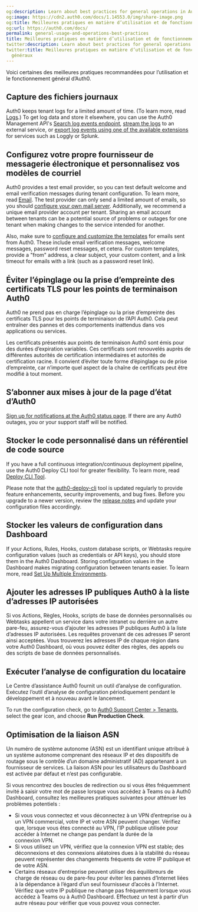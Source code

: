 ```yaml
---
og:description: Learn about best practices for general operations in Auth0.
og:image: https://cdn2.auth0.com/docs/1.14553.0/img/share-image.png
og:title: Meilleures pratiques en matière d’utilisation et de fonctionnement généraux
og:url: https://auth0.com/docs/
permalink: general-usage-and-operations-best-practices
title: Meilleures pratiques en matière d’utilisation et de fonctionnement généraux
twitter:description: Learn about best practices for general operations in Auth0.
twitter:title: Meilleures pratiques en matière d’utilisation et de fonctionnement
  généraux
---
```


Voici certaines des meilleures pratiques recommandées pour l’utilisation et le fonctionnement général d’Auth0.

## Capture des fichiers journaux

Auth0 keeps tenant logs for a limited amount of time. (To learn more, read [Logs](/docs/deploy-monitor/logs).) To get log data and store it elsewhere, you can use the Auth0 <Tooltip tip="Management API: A product to allow customers to perform administrative tasks." cta="View Glossary" href="/docs/glossary?term=Management+API">Management API</Tooltip>'s [Search log events endpoint](https://auth0.com/docs/api/management/v2#!/Logs/get_logs), [stream the logs](/docs/customize/log-streams) to an external service, or [export log events using one of the available extensions](https://marketplace.auth0.com/features/log-streaming) for services such as Loggly or Splunk.

## Configurez votre propre fournisseur de messagerie électronique et personnalisez vos modèles de courriel

Auth0 provides a test email provider, so you can test default welcome and email verification messages during tenant configuration. To learn more, read [Email](/docs/customize/email). The test provider can only send a limited amount of emails, so you should [configure your own mail server](/docs/customize/email/smtp-email-providers/configure-custom-external-smtp-email-provider). Additionally, we recommend a unique email provider account per tenant. Sharing an email account between tenants can be a potential source of problems or outages for one tenant when making changes to the service intended for another.

Also, make sure to [configure and customize the templates](/docs/customize/email/email-templates) for emails sent from Auth0. These include email verification messages, welcome messages, password reset messages, et cetera. For custom templates, provide a "from" address, a clear subject, your custom content, and a link timeout for emails with a link (such as a password reset link).

## Éviter l’épinglage ou la prise d’empreinte des certificats TLS pour les points de terminaison Auth0

Auth0 ne prend pas en charge l’épinglage ou la prise d’empreinte des certificats TLS pour les points de terminaison de l’API Auth0. Cela peut entraîner des pannes et des comportements inattendus dans vos applications ou services.

Les certificats présentés aux points de terminaison Auth0 sont émis pour des durées d’expiration variables. Ces certificats sont renouvelés auprès de différentes autorités de certification intermédiaires et autorités de certification racine. Il convient d’éviter toute forme d’épinglage ou de prise d’empreinte, car n’importe quel aspect de la chaîne de certificats peut être modifié à tout moment.

## S’abonner aux mises à jour de la page d’état d’Auth0

[Sign up for notifications at the Auth0 status page](https://status.auth0.com/). If there are any Auth0 outages, you or your support staff will be notified.

## Stocker le code personnalisé dans un référentiel de code source

If you have a full continuous integration/continuous deployment pipeline, use the Auth0 Deploy CLI tool for greater flexibility. To learn more, read [Deploy CLI Tool](/docs/deploy-monitor/deploy-cli-tool).

Please note that the [auth0-deploy-cli](https://github.com/auth0/auth0-deploy-cli) tool is updated regularly to provide feature enhancements, security improvements, and bug fixes. Before you upgrade to a newer version, review the [release notes](https://github.com/auth0/auth0-deploy-cli/releases) and update your configuration files accordingly.

## Stocker les valeurs de configuration dans Dashboard

If your Actions, Rules, Hooks, custom database scripts, or Webtasks require configuration values (such as credentials or API keys), you should store them in the <Tooltip tip="Auth0 Dashboard: Auth0's main product to configure your services." cta="View Glossary" href="/docs/glossary?term=Auth0+Dashboard">Auth0 Dashboard</Tooltip>. Storing configuration values in the Dashboard makes migrating configuration between tenants easier. To learn more, read [Set Up Multiple Environments](/docs/get-started/auth0-overview/create-tenants/set-up-multiple-environments).

## Ajouter les adresses IP publiques Auth0 à la liste d’adresses IP autorisées

Si vos Actions, Règles, Hooks, scripts de base de données personnalisés ou Webtasks appellent un service dans votre intranet ou derrière un autre pare-feu, assurez-vous d’ajouter les adresses IP publiques Auth0 à la liste d’adresses IP autorisées. Les requêtes provenant de ces adresses IP seront ainsi acceptées. Vous trouverez les adresses IP de chaque région dans votre Auth0 Dashboard, où vous pouvez éditer des règles, des appels ou des scripts de base de données personnalisés.

## Exécuter l’analyse de configuration du locataire

Le Centre d’assistance Auth0 fournit un outil d’analyse de configuration. Exécutez l’outil d’analyse de configuration périodiquement pendant le développement et à nouveau avant le lancement.

To run the configuration check, go to [Auth0 Support Center > Tenants](https://support.auth0.com/tenants/public), select the gear icon, and choose **Run Production Check**.

## Optimisation de la liaison ASN

Un numéro de système autonome (ASN) est un identifiant unique attribué à un système autonome comprenant des réseaux IP et des dispositifs de routage sous le contrôle d’un domaine administratif (AD) appartenant à un fournisseur de services. La liaison ASN pour les utilisateurs du Dashboard est activée par défaut et n’est pas configurable.

Si vous rencontrez des boucles de redirection ou si vous êtes fréquemment invité à saisir votre mot de passe lorsque vous accédez à Teams ou à Auth0 Dashboard, consultez les meilleures pratiques suivantes pour atténuer les problèmes potentiels :

* Si vous vous connectez et vous déconnectez à un VPN d’entreprise ou à un VPN commercial, votre IP et votre ASN peuvent changer. Vérifiez que, lorsque vous êtes connecté au VPN, l’IP publique utilisée pour accéder à Internet ne change pas pendant la durée de la connexion VPN.
* Si vous utilisez un VPN, vérifiez que la connexion VPN est stable; des déconnexions et des connexions aléatoires dues à la stabilité du réseau peuvent représenter des changements fréquents de votre IP publique et de votre ASN.
* Certains réseaux d’entreprise peuvent utiliser des équilibreurs de charge de réseau ou de pare-feu pour éviter les pannes d’Internet liées à la dépendance à l’égard d’un seul fournisseur d’accès à l’Internet. Vérifiez que votre IP publique ne change pas fréquemment lorsque vous accédez à Teams ou à Auth0 Dashboard. Effectuez un test à partir d’un autre réseau pour vérifier que vous pouvez vous connecter.